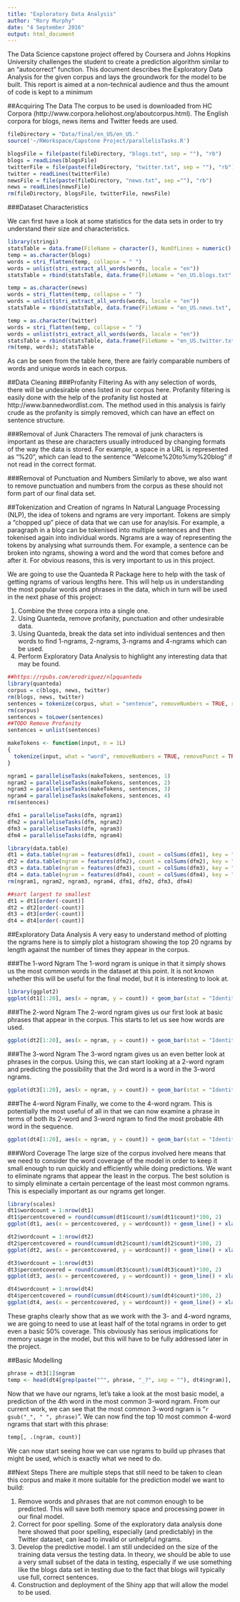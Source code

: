 ```yaml
---
title: "Exploratory Data Analysis"
author: "Rory Murphy"
date: "4 September 2016"
output: html_document
---
```


The Data Science capstone project offered by Coursera and Johns Hopkins University challenges the student to create a prediction algorithm similar to an "autocorrect" function. This document describes the Exploratory Data Analysis for the given corpus and lays the groundwork for the model to be built. This report is aimed at a non-technical audience and thus the amount of code is kept to a minimum

##Acquiring The Data
The corpus to be used is downloaded from HC Corpora (http://www.corpora.heliohost.org/aboutcorpus.html). The English corpora for blogs, news items and Twitter feeds are used.
```r
fileDirectory = "Data/final/en_US/en_US."
source('~/RWorkspace/Capstone Project/parallelisTasks.R')
```
```r
blogsFile = file(paste(fileDirectory, "blogs.txt", sep = ""), "rb")
blogs = readLines(blogsFile)
twitterFile = file(paste(fileDirectory, "twitter.txt", sep = ""), "rb")
twitter = readLines(twitterFile)
newsFile = file(paste(fileDirectory, "news.txt", sep =""), "rb")
news = readLines(newsFile)
rm(fileDirectory, blogsFile, twitterFile, newsFile)
```

###Dataset Characteristics

We can first have a look at some statistics for the data sets in order to try understand their size and characteristics.

```r
library(stringi)
statsTable = data.frame(FileName = character(), NumOfLines = numeric(), NumOfWords = numeric(), NumOfWordsUnique = numeric())
temp = as.character(blogs)
words = stri_flatten(temp, collapse = " ")
words = unlist(stri_extract_all_words(words, locale = "en"))
statsTable = rbind(statsTable, data.frame(FileName = "en_US.blogs.txt", NumOfLines = length(temp), NumOfWords = length(words), NumOfWordsUnique = length(unique(words))))

temp = as.character(news)
words = stri_flatten(temp, collapse = " ")
words = unlist(stri_extract_all_words(words, locale = "en"))
statsTable = rbind(statsTable, data.frame(FileName = "en_US.news.txt", NumOfLines = length(temp), NumOfWords = length(words), NumOfWordsUnique = length(unique(words))))

temp = as.character(twitter)
words = stri_flatten(temp, collapse = " ")
words = unlist(stri_extract_all_words(words, locale = "en"))
statsTable = rbind(statsTable, data.frame(FileName = "en_US.twitter.txt", NumOfLines = length(temp), NumOfWords = length(words), NumOfWordsUnique = length(unique(words))))
rm(temp, words); statsTable
```

As can be seen from the table here, there are fairly comparable numbers of words and unique words in each corpus.

<!--
The large size of the corpus at this point means that we need to sample it in order to make the current computations more viable. We are going to use a 5% sampling rate to get the new corpora, as shown here:

```r
set.seed(5421)
blogs = sample(blogs, length(blogs) * 0.05)
news = sample(news, length(news) * 0.05)
twitter = sample(twitter, length(twitter) * 0.05)
statsTable = data.frame(FileName = character(), NumOfLines = numeric(), NumOfWords = numeric(), NumOfWordsUnique = numeric())
temp = as.character(blogs)
words = stri_flatten(temp, collapse = " ")
words = unlist(stri_extract_all_words(words, locale = "en"))
statsTable = rbind(statsTable, data.frame(FileName = "en_US.blogs.txt", NumOfLines = length(temp), NumOfWords = length(words), NumOfWordsUnique = length(unique(words))))

temp = as.character(news)
words = stri_flatten(temp, collapse = " ")
words = unlist(stri_extract_all_words(words, locale = "en"))
statsTable = rbind(statsTable, data.frame(FileName = "en_US.news.txt", NumOfLines = length(temp), NumOfWords = length(words), NumOfWordsUnique = length(unique(words))))

temp = as.character(twitter)
words = stri_flatten(temp, collapse = " ")
words = unlist(stri_extract_all_words(words, locale = "en"))
statsTable = rbind(statsTable, data.frame(FileName = "en_US.twitter.txt", NumOfLines = length(temp), NumOfWords = length(words), NumOfWordsUnique = length(unique(words))))
rm(temp, words); statsTable
```
-->
##Data Cleaning
###Profanity Filtering
As with any selection of words, there will be undesirable ones listed in our corpus here. Profanity filtering is easily done with the help of the profanity list hosted at http://www.bannedwordlist.com. The method used in this analysis is fairly crude as the profanity is simply removed, which can have an effect on sentence structure.

###Removal of Junk Characters
The removal of junk characters is important as these are characters usually introduced by changing formats of the way the data is stored. For example, a space in a URL is represented as "%20", which can lead to the sentence "Welcome%20to%my%20blog" if not read in the correct format. 

###Removal of Punctuation and Numbers
Similarly to above, we also want to remove punctuation and numbers from the corpus as these should not form part of our final data set.

##Tokenization and Creation of ngrams
In Natural Language Processing (NLP), the idea of tokens and ngrams are very important. Tokens are simply a "chopped up" piece of data that we can use for anaylsis. For example, a paragraph in a blog can be tokenised into multiple sentences and then tokenised again into individual words. Ngrams are a way of representing the tokens by analysing what surrounds them. For example, a sentence can be broken into ngrams, showing a word and the word that comes before and after it. For obvious reasons, this is very important to us in this project.

We are going to use the Quanteda R Package here to help with the task of getting ngrams of various lengths here. This will help us in understanding the most popular words and phrases in the data, which in turn will be used in the next phase of this project:

1. Combine the three corpora into a single one.
2. Using Quanteda, remove profanity, punctuation and other undesirable data.
3. Using Quanteda, break the data set into individual sentences and then words to find 1-ngrams, 2-ngrams, 3-ngrams and 4-ngrams which can be used.
4. Perform Exploratory Data Analysis to highlight any interesting data that may be found.

```r
##https://rpubs.com/erodriguez/nlpquanteda
library(quanteda)
corpus = c(blogs, news, twitter)
rm(blogs, news, twitter)
sentences = tokenize(corpus, what = "sentence", removeNumbers = TRUE, removePunct = TRUE, removeSymbols = TRUE, removeSeparators = TRUE, removeTwitter = TRUE, removeHyphens = TRUE)
rm(corpus)
sentences = toLower(sentences)
##TODO Remove Profanity
sentences = unlist(sentences)

makeTokens <- function(input, n = 1L)
{
  tokenize(input, what = "word", removeNumbers = TRUE, removePunct = TRUE, removeSymbols = TRUE, removeSeparators = TRUE, removeTwitter = TRUE, removeHyphens = TRUE, ngrams = n, simplify = TRUE)  
}

ngram1 = paralleliseTasks(makeTokens, sentences, 1)
ngram2 = paralleliseTasks(makeTokens, sentences, 2)
ngram3 = paralleliseTasks(makeTokens, sentences, 3)
ngram4 = paralleliseTasks(makeTokens, sentences, 4)
rm(sentences)

dfm1 = paralleliseTasks(dfm, ngram1)
dfm2 = paralleliseTasks(dfm, ngram2)
dfm3 = paralleliseTasks(dfm, ngram3)
dfm4 = paralleliseTasks(dfm, ngram4)

library(data.table)
dt1 = data.table(ngram = features(dfm1), count = colSums(dfm1), key = "ngram")
dt2 = data.table(ngram = features(dfm2), count = colSums(dfm2), key = "ngram")
dt3 = data.table(ngram = features(dfm3), count = colSums(dfm3), key = "ngram")
dt4 = data.table(ngram = features(dfm4), count = colSums(dfm4), key = "ngram")
rm(ngram1, ngram2, ngram3, ngram4, dfm1, dfm2, dfm3, dfm4)

##sort largest to smallest
dt1 = dt1[order(-count)]
dt2 = dt2[order(-count)]
dt3 = dt3[order(-count)]
dt4 = dt4[order(-count)]
```

##Exploratory Data Analysis
A very easy to understand method of plotting the ngrams here is to simply plot a histogram showing the top 20 ngrams by length against the number of times they appear in the corpus.

###The 1-word Ngram
The 1-word ngram is unique in that it simply shows us the most common words in the dataset at this point. It is not known whether this will be useful for the final model, but it is interesting to look at.
```r
library(ggplot2)
ggplot(dt1[1:20], aes(x = ngram, y = count)) + geom_bar(stat = "Identity", fill = "blue") + theme(axis.text.x = element_text(angle = 45, hjust = 1)) + ylab("Frequency") + ggtitle("Top 20 1-word Ngrams") + scale_x_discrete(limits = dt1[1:20]$ngram)
```

###The 2-word Ngram
The 2-word ngram gives us our first look at basic phrases that appear in the corpus. This starts to let us see how words are used.
```r
ggplot(dt2[1:20], aes(x = ngram, y = count)) + geom_bar(stat = "Identity", fill = "green") + theme(axis.text.x = element_text(angle = 45, hjust = 1)) + ylab("Frequency") + ggtitle("Top 20 2-word Ngrams") + scale_x_discrete(limits = dt2[1:20]$ngram)
```

###The 3-word Ngram
The 3-word ngram gives us an even better look at phrases in the corpus. Using this, we can start looking at a 2-word ngram and predicting the possibility that the 3rd word is a word in the 3-word ngrams.
```r
ggplot(dt3[1:20], aes(x = ngram, y = count)) + geom_bar(stat = "Identity", fill = "red") + theme(axis.text.x = element_text(angle = 45, hjust = 1)) + ylab("Frequency") + ggtitle("Top 20 3-word Ngrams") + scale_x_discrete(limits = dt3[1:20]$ngram)
```

###The 4-word Ngram
Finally, we come to the 4-word ngram. This is potentially the most useful of all in that we can now examine a phrase in terms of both its 2-word and 3-word ngram to find the most probable 4th word in the sequence.
```r
ggplot(dt4[1:20], aes(x = ngram, y = count)) + geom_bar(stat = "Identity", fill = "yellow") + theme(axis.text.x = element_text(angle = 45, hjust = 1)) + ylab("Frequency") + ggtitle("Top 20 4-word Ngrams") + scale_x_discrete(limits = dt4[1:20]$ngram)
```

###Word Coverage
The large size of the corpus involved here means that we need to consider the word coverage of the model in order to keep it small enough to run quickly and efficiently while doing predictions. We want to eliminate ngrams that appear the least in the corpus. The best solution is to simply eliminate a certain percentage of the least most common ngrams. This is especially important as our ngrams get longer.

```r
library(scales)
dt1$wordcount = 1:nrow(dt1)
dt1$percentcovered = round(cumsum(dt1$count)/sum(dt1$count)*100, 2)
ggplot(dt1, aes(x = percentcovered, y = wordcount)) + geom_line() + xlab("Percentage of Corpus Covered") + ylab("Numbers of ngrams required") + ggtitle("Ngram Coverage by Percentage of Corpus") + scale_y_continuous(labels = comma)

dt2$wordcount = 1:nrow(dt2)
dt2$percentcovered = round(cumsum(dt2$count)/sum(dt2$count)*100, 2)
ggplot(dt2, aes(x = percentcovered, y = wordcount)) + geom_line() + xlab("Percentage of Corpus Covered") + ylab("Numbers of ngrams required") + ggtitle("Ngram Coverage by Percentage of Corpus - 2-word Ngrams") + scale_y_continuous(labels = comma)

dt3$wordcount = 1:nrow(dt3)
dt3$percentcovered = round(cumsum(dt3$count)/sum(dt3$count)*100, 2)
ggplot(dt3, aes(x = percentcovered, y = wordcount)) + geom_line() + xlab("Percentage of Corpus Covered") + ylab("Numbers of ngrams required") + ggtitle("Ngram Coverage by Percentage of Corpus - 3-word Ngrams") + scale_y_continuous(labels = comma)

dt4$wordcount = 1:nrow(dt4)
dt4$percentcovered = round(cumsum(dt4$count)/sum(dt4$count)*100, 2)
ggplot(dt4, aes(x = percentcovered, y = wordcount)) + geom_line() + xlab("Percentage of Corpus Covered") + ylab("Numbers of ngrams required") + ggtitle("Ngram Coverage by Percentage of Corpus - 4-word Ngrams") + scale_y_continuous(labels = comma)
```

These graphs clearly show that as we work with the 3- and 4-word ngrams, we are going to need to use at least half of the total ngrams in order to get even a basic 50% coverage. This obviously has serious implications for memory usage in the model, but this will have to be fully addressed later in the project.

##Basic Modelling
```r
phrase = dt3[1]$ngram
temp <- head(dt4[grep(paste("^", phrase, "_?", sep = ""), dt4$ngram)], 10)
```
Now that we have our ngrams, let's take a look at the most basic model, a prediction of the 4th word in the most common 3-word ngram. From our current work, we can see that the most common 3-word ngram is "`r gsub("_", " ", phrase)`". We can now find the top 10 most common 4-word ngrams that start with this phrase:
```r
temp[, .(ngram, count)]
```
We can now start seeing how we can use ngrams to build up phrases that might be used, which is exactly what we need to do.


##Next Steps
There are multiple steps that still need to be taken to clean this corpus and make it more suitable for the prediction model we want to build:

1. Remove words and phrases that are not common enough to be predicted. This will save both memory space and processing power in our final model.
2. Correct for poor spelling. Some of the exploratory data analysis done here showed that poor spelling, especially (and predictably) in the Twitter dataset, can lead to invalid or unhelpful ngrams.
3. Develop the predictive model. I am still undecided on the size of the training data versus the testing data. In theory, we should be able to use a very small subset of the data in testing, especially if we use something like the blogs data set in testing due to the fact that blogs will typically use full, correct sentences. 
4. Construction and deployment of the Shiny app that will allow the model to be used.
